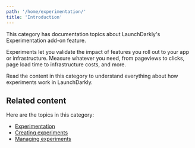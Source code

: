 ```yaml
---
path: '/home/experimentation/'
title: 'Introduction'
---
```


This category has documentation topics about LaunchDarkly's Experimentation add-on feature.

Experiments let you validate the impact of features you roll out to your app or infrastructure. Measure whatever you need, from pageviews to clicks, page load time to infrastructure costs, and more.

Read the content in this category to understand everything about how experiments work in LaunchDarkly.

## Related content

Here are the topics in this category:

- [Experimentation](./experimentation)
- [Creating experiments](./experimentation-create)
- [Managing experiments](./experimentation-manage)
